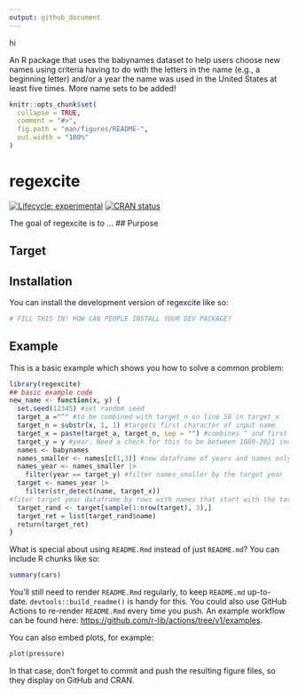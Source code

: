 ```yaml
---
output: github_document
---
```


hi

An R package that uses the babynames dataset to help users choose new names using criteria having to do with the letters in the name (e.g., a beginning letter) and/or a year the name was used in the United States at least five times. More name sets to be added!
<!-- README.md is generated from README.Rmd. Please edit that file -->

```r
knitr::opts_chunk$set(
  collapse = TRUE,
  comment = "#>",
  fig.path = "man/figures/README-",
  out.width = "100%"
)
```

# regexcite

<!-- badges: start -->
[![Lifecycle: experimental](https://img.shields.io/badge/lifecycle-experimental-orange.svg)](https://lifecycle.r-lib.org/articles/stages.html#experimental)
[![CRAN status](https://www.r-pkg.org/badges/version/regexcite)](https://CRAN.R-project.org/package=regexcite)
<!-- badges: end -->

The goal of regexcite is to ...
## Purpose

## Target


## Installation

You can install the development version of regexcite like so:

``` r
# FILL THIS IN! HOW CAN PEOPLE INSTALL YOUR DEV PACKAGE?
```

## Example

This is a basic example which shows you how to solve a common problem:

```r
library(regexcite)
## basic example code
new_name <- function(x, y) {
  set.seed(12345) #set random seed
  target_a ="^" #to be combined with target_n on line 58 in target_x
  target_n = substr(x, 1, 1) #targets first character of input name
  target_x = paste(target_a, target_n, sep = "") #combines ^ and first letter target, for use in line 58
  target_y = y #year. Need a check for this to be between 1880-2021 inclusive
  names <- babynames
  names_smaller <- names[c(1,3)] #new dataframe of years and names only
  names_year <- names_smaller |>
    filter(year == target_y) #filter names_smaller by the target year
  target <- names_year |>
    filter(str_detect(name, target_x)) 
#fiter target year dataframe by rows with names that start with the target character aka target_n (as formatte din target_y)
  target_rand <- target[sample(1:nrow(target), 3),]
  target_ret = list(target_rand$name)
  return(target_ret)
}
```

What is special about using `README.Rmd` instead of just `README.md`? You can include R chunks like so:

```r
summary(cars)
```

You'll still need to render `README.Rmd` regularly, to keep `README.md` up-to-date. `devtools::build_readme()` is handy for this. You could also use GitHub Actions to re-render `README.Rmd` every time you push. An example workflow can be found here: <https://github.com/r-lib/actions/tree/v1/examples>.

You can also embed plots, for example:

```r
plot(pressure)
```

In that case, don't forget to commit and push the resulting figure files, so they display on GitHub and CRAN.
